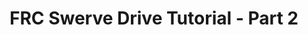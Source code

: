 ---
layout: "@/layouts/BlogPost"
title: FRC Swerve Drive Tutorial - Part 2
publishDate: 24 October 2022
description: The Swerve Module
tags: ["swerve-drive", "tutorial"]
draft: true
---